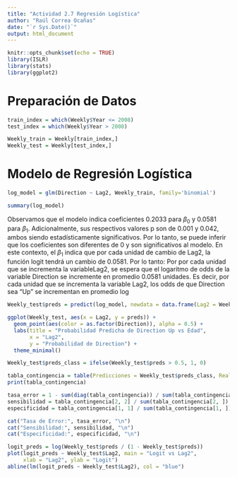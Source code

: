 ```yaml
---
title: "Actividad 2.7 Regresión Logística"
author: "Raúl Correa Ocañas"
date: "`r Sys.Date()`"
output: html_document
---
```


```r
knitr::opts_chunk$set(echo = TRUE)
library(ISLR)
library(stats)
library(ggplot2)
```

# Preparación de Datos

```r
train_index = which(Weekly$Year <= 2008)
test_index = which(Weekly$Year > 2008)

Weekly_train = Weekly[train_index,]
Weekly_test = Weekly[test_index,]
```

# Modelo de Regresión Logística

```r
log_model = glm(Direction ~ Lag2, Weekly_train, family='binomial')

summary(log_model)
```

Observamos que el modelo indica coeficientes 0.2033 para $\beta_0$ y 0.0581 para $\beta_1$. Adicionalmente, sus respectivos valores p son de 0.001 y 0.042, ambos siendo estadísticamente significativos. Por lo tanto, se puede inferir que los coeficientes son diferentes de 0 y son significativos al modelo. En este contexto, el $\beta_1$ indica que por cada unidad de cambio de Lag2, la función logit tendrá un cambio de 0.0581. Por lo tanto: Por por cada unidad que se incrementa la variableLag2, se espera que el logaritmo de odds de la variable Direction se incremente en promedio 0.0581 unidades. Es decir, por cada unidad que se incrementa la variable Lag2, los odds de que Direction sea "Up" se incrementan en promedio $\log$

```r
Weekly_test$preds = predict(log_model, newdata = data.frame(Lag2 = Weekly_test$Lag2), type = "response")

ggplot(Weekly_test, aes(x = Lag2, y = preds)) +
  geom_point(aes(color = as.factor(Direction)), alpha = 0.5) +
  labs(title = "Probabilidad Predicha de Direction Up vs Edad",
       x = "Lag2",
       y = "Probabilidad de Direction") +
  theme_minimal()
```

```r
Weekly_test$preds_class = ifelse(Weekly_test$preds > 0.5, 1, 0)

tabla_contingencia = table(Predicciones = Weekly_test$preds_class, Real = Weekly_test$Direction)
print(tabla_contingencia)

tasa_error = 1 - sum(diag(tabla_contingencia)) / sum(tabla_contingencia)
sensibilidad = tabla_contingencia[2, 2] / sum(tabla_contingencia[2, ])
especificidad = tabla_contingencia[1, 1] / sum(tabla_contingencia[1, ])

cat("Tasa de Error:", tasa_error, "\n")
cat("Sensibilidad:", sensibilidad, "\n")
cat("Especificidad:", especificidad, "\n")
```

```r
logit_preds = log(Weekly_test$preds / (1 - Weekly_test$preds))
plot(logit_preds ~ Weekly_test$Lag2, main = "Logit vs Lag2",
     xlab = "Lag2", ylab = "Logit")
abline(lm(logit_preds ~ Weekly_test$Lag2), col = "blue")
```
